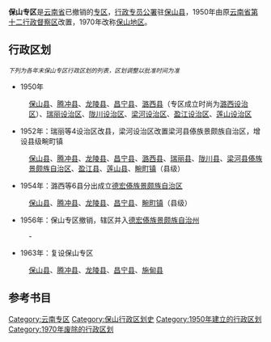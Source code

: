 '''保山专区'''是[[云南省|云南省]]已撤销的[[专区|专区]]，[[专区行政公署|行政专员公署]]驻[[保山县|保山县]]，1950年由原[[云南省_(中华民国)#行政督察区|云南省第十二行政督察区]]改置，1970年改称[[保山地区|保山地区]]。

==行政区划==
<small>''下列为各年末保山专区行政区划的列表，区划调整以批准时间为准''</small>
*1950年
:[[保山县|保山县]]、[[腾冲县|腾冲县]]、[[龙陵县|龙陵县]]、[[昌宁县|昌宁县]]、[[潞西县|潞西县]]（专区成立时尚为[[潞西设治区|潞西设治区]]）、[[瑞丽设治区|瑞丽设治区]]、[[陇川设治区|陇川设治区]]、[[梁河设治区|梁河设治区]]、[[盈江设治区|盈江设治区]]、[[莲山设治区|莲山设治区]]
*1952年：瑞丽等4设治区改县，梁河设治区改置梁河县傣族景颇族自治区，增设县级畹町镇
:[[保山县|保山县]]、[[腾冲县|腾冲县]]、[[龙陵县|龙陵县]]、[[昌宁县|昌宁县]]、[[潞西县|潞西县]]、[[瑞丽县|瑞丽县]]、[[陇川县|陇川县]]、[[梁河县傣族景颇族自治区|梁河县傣族景颇族自治区]]、[[盈江县|盈江县]]、[[莲山县|莲山县]]、[[畹町镇|畹町镇]]（县级）
*1954年：潞西等6县分出成立[[德宏傣族景颇族自治区|德宏傣族景颇族自治区]]
:[[保山县|保山县]]、[[腾冲县|腾冲县]]、[[龙陵县|龙陵县]]、[[昌宁县|昌宁县]]、[[畹町镇|畹町镇]]（县级）
*1956年：保山专区撤销，辖区并入[[德宏傣族景颇族自治州|德宏傣族景颇族自治州]]
: - 
*1963年：复设保山专区
:[[保山县|保山县]]、[[腾冲县|腾冲县]]、[[龙陵县|龙陵县]]、[[昌宁县|昌宁县]]、[[施甸县|施甸县]]

==参考书目==
{{cite book |last=陈 |first=潮 |date= |title=《中华人民共和国行政区划沿革地图集》 |url= |location=[[北京|北京]] |publisher=[[中国地图出版社|中国地图出版社]] |page=127-128 |isbn=978-7-5031-3184-4 |author-link= }}
{{云南省历史二级政区}}
[[Category:云南专区|Category:云南专区]]
[[Category:保山行政区划史|Category:保山行政区划史]]
[[Category:1950年建立的行政区划|Category:1950年建立的行政区划]]
[[Category:1970年废除的行政区划|Category:1970年废除的行政区划]]